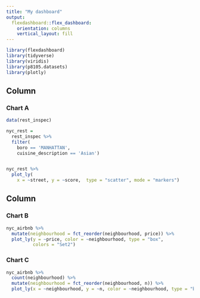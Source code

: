 ```yaml
---
title: "My dashboard"
output: 
  flexdashboard::flex_dashboard:
    orientation: columns
    vertical_layout: fill
---
```


```r
library(flexdashboard)
library(tidyverse)
library(viridis)
library(p8105.datasets)
library(plotly)
```

Column {data-width=600}
-----------------------------------------------------------------------

### Chart A

```r
data(rest_inspec)

nyc_rest = 
  rest_inspec %>% 
  filter(
    boro == 'MANHATTAN',
    cuisine_description == 'Asian')


nyc_rest %>%
  plot_ly(
    x = ~street, y = ~score,  type = "scatter", mode = "markers")
```

Column {data-width=400}
-----------------------------------------------------------------------

### Chart B

```r
nyc_airbnb %>% 
  mutate(neighbourhood = fct_reorder(neighbourhood, price)) %>% 
  plot_ly(y = ~price, color = ~neighbourhood, type = "box",
          colors = "Set2")
```

### Chart C

```r
nyc_airbnb %>% 
  count(neighbourhood) %>% 
  mutate(neighbourhood = fct_reorder(neighbourhood, n)) %>% 
  plot_ly(x = ~neighbourhood, y = ~n, color = ~neighbourhood, type = "bar")
```

